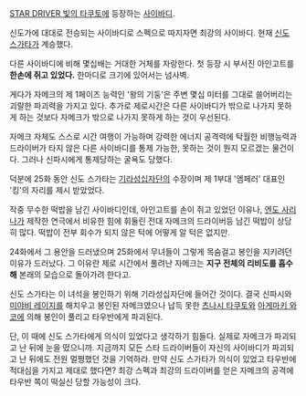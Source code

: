 [[STAR DRIVER 빛의 타쿠토]]에 등장하는 [[사이바디]].

신도가에 대대로 전승되는 사이바디로 스펙으로 따지자면 최강의 사이바디. 현재 [[신도 스가타]]가 계승했다.

다른 사이바디에 비해 몇십배는 거대한 거체를 자랑한다. 첫 등장 시 부서진 아인고트를 '''한손에 쥐고 있었다.''' 한마디로 크기에 있어서는 넘사벽.

게다가 자메크의 제 1페이즈 능력인 '왕의 기둥'은 주변 몇십 미터를 그대로 쓸어버리는 괴랄한 파괴력을 가지고 있다. 추가로 제로시간은 다른 사이바디가 밖으로 나가지 못하게 하는 것보다 자메크가 밖으로 나가지 못하게 하는 것이 우선된다.

자메크 자체도 스스로 시간 여행이 가능하며 강력한 에너지 공격력에 탁월한 비행능력과 드라이버가 타지 않은 다른 사이바디를 통제 가능한, 못하는 것이 뭔지 모르겠는 물건이다. 그러나 신파시에게 통제당하는 굴욕도 당했다.

덕분에 25화 동안 신도 스가타는 [[기라성십자단]]의 수장이며 제 1부대 '엠페러' 대표인 '킹'의 자리를 제시 받았었다.

작중 무수한 떡밥을 남긴 사이바디인데, 아인고트를 손이 쥐고 있었던 이유나, [[엔도 사리나]]가 제작한 연극에서 비유한 힘에 휘둘린 전대 자메크의 드라이버등 남긴 떡밥이 상당히 많다. 떡밥이 전부 회수가 되지 않은 턱에 어떻게 알 턱은 없지만.

24화에서 그 용안을 드러냈으며 25화에서 무녀들이 그렇게 목숨걸고 봉인을 지키려던 이유가 드러났다. 그 이유란 제로 시간에서 풀려난 자메크는 '''지구 전체의 리비도를 흡수해''' 본래의 모습으로 돌아가려 한다고.

신도 스가타는 이 녀석을 봉인하기 위해 기라성십자단에 들어간 것이다. 결국 신파시와 [[미야비 레이지]]를 해치우고 봉인된 자메크였으나 납득 못한 [[츠나시 타쿠토]]와 [[아게마키 와코]]에 의해 봉인이 풀리고 타우반에게 파괴된다.

단, 이 때에 신도 스가타에게 의식이 있었다고 생각하기 힘들다. 실제로 자메크가 파괴되고 난 뒤에 눈을 떴으니까. 지금까지 모든 스타 드라이버들이 자신의 사이바디가 파괴되고 난 뒤에도 전원 멀쩡했던 것을 기억하라. 만약 신도 스가타가 의식이 있었고 타우반에 적대심을 가지고 제대로 했다면? 최강 스펙과 최강의 드라이버를 얻은 자메크의 공격에 타우반 쪽이 떡실신 당할 가능성이 크다.
